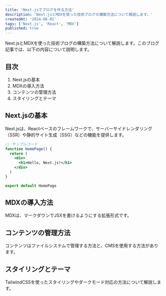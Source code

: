 ```yaml
---
title: 'Next.jsでブログを作る方法'
description: 'Next.jsとMDXを使った技術ブログの構築方法について解説します。'
createdAt: '2024-06-01'
tags: ['Next.js', 'React', 'MDX']
published: true
---
```


Next.jsとMDXを使った技術ブログの構築方法について解説します。このブログ記事では、以下の内容について説明します。

## 目次

1. Next.jsの基本
2. MDXの導入方法
3. コンテンツの管理方法
4. スタイリングとテーマ

## Next.jsの基本

Next.jsは、Reactベースのフレームワークで、サーバーサイドレンダリング（SSR）や静的サイト生成（SSG）などの機能を提供します。

```jsx
// サンプルコード
function HomePage() {
  return (
    <div>
      <h1>Hello, Next.js!</h1>
    </div>
  )
}

export default HomePage
```

## MDXの導入方法

MDXは、マークダウンでJSXを書けるようにする拡張形式です。

## コンテンツの管理方法

コンテンツはファイルシステムで管理する方法と、CMSを使用する方法があります。

## スタイリングとテーマ

TailwindCSSを使ったスタイリングやダークモード対応の方法について解説します。 